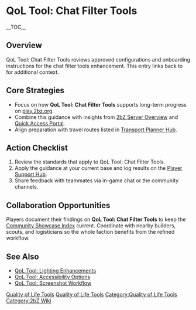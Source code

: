 {{Short description|QoL Tool: Chat Filter Tools reviews approved configurations and onboarding instructions for the chat filter tools enhancement}}
= QoL Tool: Chat Filter Tools =
{{2bZ Navbox}}
__TOC__

== Overview ==
QoL Tool: Chat Filter Tools reviews approved configurations and onboarding instructions
for the chat filter tools enhancement. This entry links back to [[Category:Quality of Life
Tools|Quality of Life Tools]] for additional context.

== Core Strategies ==
* Focus on how '''QoL Tool: Chat Filter Tools''' supports long-term progress on [[play.2bz.org]].
* Combine this guidance with insights from [[2bZ Server Overview]] and [[Quick Access Portal]].
* Align preparation with travel routes listed in [[Transport Planner Hub]].

== Action Checklist ==
# Review the [[Category:Quality of Life Tools|Quality of Life Tools]] standards that apply to QoL Tool: Chat Filter Tools.
# Apply the guidance at your current base and log results on the [[Player Support Hub]].
# Share feedback with teammates via in-game chat or the community channels.

== Collaboration Opportunities ==
Players document their findings on '''QoL Tool: Chat Filter Tools''' to keep the
[[Community Showcase Index]] current. Coordinate with nearby builders, scouts, and
logisticians so the whole faction benefits from the refined workflow.

== See Also ==
* [[QoL Tool: Lighting Enhancements]]
* [[QoL Tool: Accessibility Options]]
* [[QoL Tool: Screenshot Workflow]]

[[Category:Quality of Life Tools]]
[[Category:2bZ Wiki]]
